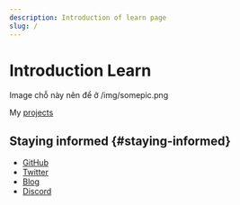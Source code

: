```yaml
---
description: Introduction of learn page
slug: /
---
```


# Introduction Learn


Image chỗ này nên để ở /img/somepic.png

My [projects](/projects)


## Staying informed {#staying-informed}

- [GitHub](https://github.com/facebook/docusaurus)
- [Twitter](https://twitter.com/docusaurus)
- [Blog](/blog)
- [Discord](https://discord.gg/docusaurus)
